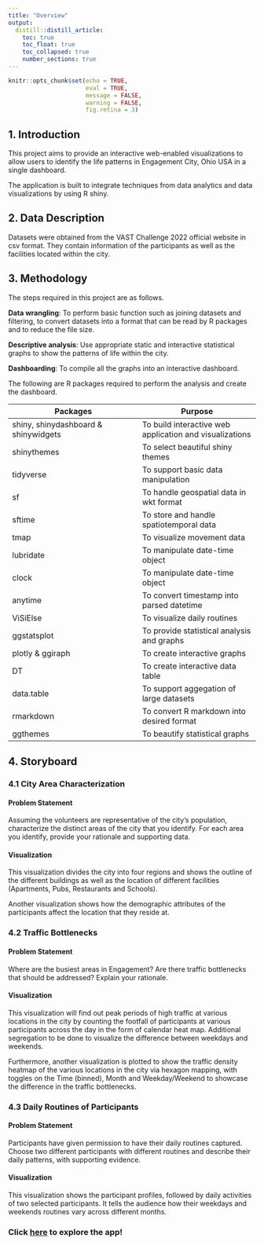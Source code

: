 ```yaml
---
title: "Overview"
output: 
  distill::distill_article:
    toc: true
    toc_float: true
    toc_collapsed: true
    number_sections: true
---
```


```r
knitr::opts_chunk$set(echo = TRUE,
                      eval = TRUE,
                      message = FALSE,
                      warning = FALSE,
                      fig.retina = 3)
```

## 1. Introduction

This project aims to provide an interactive web-enabled visualizations to allow users to identify the life patterns in Engagement City, Ohio USA in a single dashboard.

The application is built to integrate techniques from data analytics and data visualizations by using R shiny.

## 2. Data Description

Datasets were obtained from the VAST Challenge 2022 official website in csv format. They contain information of the participants as well as the facilities located within the city. 

## 3. Methodology

The steps required in this project are as follows.

**Data wrangling**: To perform basic function such as joining datasets and filtering, to convert datasets into a format that can be read by R packages and to reduce the file size. 

**Descriptive analysis**: Use appropriate static and interactive statistical graphs to show the patterns of life within the city.

**Dashboarding**: To compile all the graphs into an interactive dashboard.

The following are R packages required to perform the analysis and create the dashboard.

::: l-body
| Packages | Purpose |
|----------|---------|
| shiny, shinydashboard & shinywidgets | To build interactive web application and visualizations |
| shinythemes | To select beautiful shiny themes |
| tidyverse	| To support basic data manipulation |
| sf	| To handle geospatial data in wkt format |
| sftime | To store and handle spatiotemporal data  |
| tmap	| To visualize movement data | 
| lubridate	| To manipulate date-time object | 
| clock	| To manipulate date-time object |
| anytime | To convert timestamp into parsed datetime |
| ViSiElse	| To visualize daily routines |
| ggstatsplot	| To provide statistical analysis and graphs |
| plotly & ggiraph | To create interactive graphs |
| DT | To create interactive data table |
| data.table | To support aggegation of large datasets |
| rmarkdown | To convert R markdown into desired format |
| ggthemes | To beautify statistical graphs |

:::


## 4. Storyboard

### 4.1 City Area Characterization

#### Problem Statement

Assuming the volunteers are representative of the city’s population, characterize the distinct areas of the city that you identify. For each area you identify, provide your rationale and supporting data. 

#### Visualization

This visualization divides the city into four regions and shows the outline of the different buildings as well as the location of different facilities (Apartments, Pubs, Restaurants and Schools).

Another visualization shows how the demographic attributes of the participants affect the location that they reside at. 


### 4.2 Traffic Bottlenecks

#### Problem Statement

Where are the busiest areas in Engagement? Are there traffic bottlenecks that should be addressed? Explain your rationale.

#### Visualization

This visualization will find out peak periods of high traffic at various locations in the city by counting the footfall of participants at various participants across the day in the form of calendar heat map. Additional segregation to be done to visualize the difference between weekdays and weekends.

Furthermore, another visualization is plotted to show the traffic density heatmap of the various locations in the city via hexagon mapping, with toggles on the Time (binned), Month and Weekday/Weekend to showcase the difference in the traffic bottlenecks.


### 4.3 Daily Routines of Participants

#### Problem Statement

Participants have given permission to have their daily routines captured. Choose two different participants with different routines and describe their daily patterns, with supporting evidence.

#### Visualization

This visualization shows the participant profiles, followed by daily activities of two selected participants. It tells the audience how their weekdays and weekends routines vary across different months. 


### Click [here]() to explore the app!

